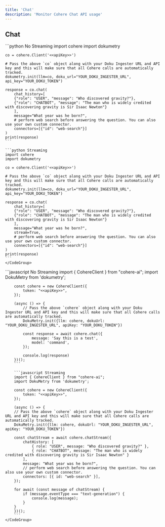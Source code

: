 ```yaml
---
title: 'Chat'
description: 'Monitor Cohere Chat API usage'
---
```


## Chat
<Tabs>
  <Tab title="Python">
    <CodeGroup>
    ```python No Streaming
    import cohere
    import dokumetry

    co = cohere.Client('<<apiKey>>')

    # Pass the above `co` object along with your Doku Ingester URL and API key and this will make sure that all Cohere calls are automatically tracked.
    dokumetry.init(llm=co, doku_url="YOUR_DOKU_INGESTER_URL", api_key="YOUR_DOKU_TOKEN")

    response = co.chat(
        chat_history=[
        {"role": "USER", "message": "Who discovered gravity?"},
        {"role": "CHATBOT", "message": "The man who is widely credited with discovering gravity is Sir Isaac Newton"}
        ],
        message="What year was he born?",
        # perform web search before answering the question. You can also use your own custom connector.
        connectors=[{"id": "web-search"}] 
    )
    print(response)
    ```

    ```python Streaming
    import cohere
    import dokumetry

    co = cohere.Client('<<apiKey>>')

    # Pass the above `co` object along with your Doku Ingester URL and API key and this will make sure that all Cohere calls are automatically tracked.
    dokumetry.init(llm=co, doku_url="YOUR_DOKU_INGESTER_URL", api_key="YOUR_DOKU_TOKEN")

    response = co.chat(
        chat_history=[
        {"role": "USER", "message": "Who discovered gravity?"},
        {"role": "CHATBOT", "message": "The man who is widely credited with discovering gravity is Sir Isaac Newton"}
        ],
        message="What year was he born?",
        stream=True,
        # perform web search before answering the question. You can also use your own custom connector.
        connectors=[{"id": "web-search"}] 
    )
    print(response)
    ```
    </CodeGroup>
  </Tab>
  <Tab title="Javascript">
    <CodeGroup>
        ```javascript No Streaming
        import { CohereClient } from "cohere-ai";
        import DokuMetry from 'dokumetry';

        const cohere = new CohereClient({
            token: "<<apiKey>>",
        });

        (async () => {
            // Pass the above `cohere` object along with your Doku Ingester URL and API key and this will make sure that all Cohere calls are automatically tracked.
            DokuMetry.init({llm: cohere, dokuUrl: "YOUR_DOKU_INGESTER_URL", apiKey: "YOUR_DOKU_TOKEN"})

            const response = await cohere.chat({
                message: 'Say this is a test',
                model: 'command',
            });

            console.log(response)
        })();
        ```

        ```javascript Streaming
        import { CohereClient } from "cohere-ai";
        import DokuMetry from 'dokumetry';

        const cohere = new CohereClient({
            token: "<<apiKey>>",
        });

        (async () => {
        // Pass the above `cohere` object along with your Doku Ingester URL and API key and this will make sure that all Cohere calls are automatically tracked.
        DokuMetry.init({llm: cohere, dokuUrl: "YOUR_DOKU_INGESTER_URL", apiKey: "YOUR_DOKU_TOKEN"})

        const chatStream = await cohere.chatStream({
            chatHistory: [
                { role: "USER", message: "Who discovered gravity?" },
                { role: "CHATBOT", message: "The man who is widely credited with discovering gravity is Sir Isaac Newton" }
            ],
            message: "What year was he born?",
            // perform web search before answering the question. You can also use your own custom connector.
            connectors: [{ id: "web-search" }],
        });

        for await (const message of chatStream) {
            if (message.eventType === "text-generation") {
                console.log(message);
            }
        }
        })();
        ```
    </CodeGroup>
  </Tab>
</Tabs>